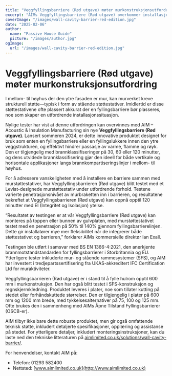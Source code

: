```yaml
---
title: "Veggfyllingsbarriere (Rød utgave) møter murkonstruksjonsutfordring"
excerpt: "AIMs Veggfyllingsbarriere (Rød utgave) overkommer installasjonsutfordringer ved å integrere med murstøttestativer samtidig som den sikrer robust brannbeskyttelse."
coverImage: "/images/wall-cavity-barrier-red-edition.jpg"
date: "2025-02-06"
author:
  name: "Passive House Guide"
  picture: "/images/author.jpg"
ogImage:
  url: "/images/wall-cavity-barrier-red-edition.jpg"
---
```


# Veggfyllingsbarriere (Rød utgave) møter murkonstruksjonsutfordring

I mellom- til høyhus der den ytre fasaden er mur, kan murverket kreve strukturell støtte—typisk i form av stående støttestativer. Imidlertid er disse støttestativene ofte plassert akkurat der en fyllingsbarriere bør plasseres, noe som skaper en utfordrende installasjonssituasjon.

Nylige tester har vist at denne utfordringen kan overvinnes med AIM – Acoustic & Insulation Manufacturing sin nye **Veggfyllingsbarriere (Rød utgave)**. Lansert sommeren 2024, er dette innovative produktet designet for bruk som enten en fyllingsbarriere eller en fyllingslukkere innen den ytre veggstrukturen, og effektivt hindrer passasje av varme, flamme og røyk. Den er tilgjengelig med brannklassifiseringer på 30, 60 eller 120 minutter, og dens utvidede brannklassifisering gjør den ideell for både vertikale og horisontale applikasjoner langs brannkompartiseringslinjer i mellom- til høyhus.

For å adressere vanskeligheten med å installere en barriere sammen med murstøttestativer, har Veggfyllingsbarrieren (Rød utgave) blitt testet med et Leviat-designede murstøttestativ under utfordrende forhold. Testene varierte penetrasjonsnivået av murbraketten inn i barrieren, og resultatene bekreftet at Veggfyllingsbarrieren (Rød utgave) kan oppnå opptil 120 minutter med EI (Integritet og Isolasjon) ytelse.

“Resultatet av testingen er at vår Veggfyllingsbarriere (Rød utgave) kan monteres på toppen eller bunnen av gulvplaten, med murstøttestativet testet med en penetrasjon på 50% til 140% gjennom fyllingsbarrierelinjen. Dette gir installatører mye mer fleksibilitet når de integrerer både støttestativet og barrieren,” forklarer AIMs kommersielle direktør Ian Exall.

Testingen ble utført i samsvar med BS EN 1366-4:2021, den anerkjente brannmotstandstandarden for fyllingsbarrierer i Storbritannia og EU. Ytterligere tester inkluderte mur- og stående rammesystemer (SFS), og AIM har investert i tredjepartssertifisering fra UKAS-akkreditert IFC Certification Ltd for muraktiviteter.

Veggfyllingsbarrieren (Rød utgave) er i stand til å fylle hulrom opptil 600 mm i murkonstruksjon. Den har også blitt testet i SFS-konstruksjon og regnskjermkledning. Produktet leveres i plater, noe som tillater kutting på stedet eller forhåndskuttede størrelser. Den er tilgjengelig i plater på 600 mm og 1200 mm brede, med tykkelsesalternativer på 75, 100 og 125 mm. Ofte brukes den i sammenheng med AIMs Åpne Tilstand Fyllingsbarrierer (OSCB-er).

AIM tilbyr ikke bare dette robuste produktet, men gir også omfattende teknisk støtte, inkludert detaljerte spesifikasjoner, opplæring og assistanse på stedet. For ytterligere detaljer, inkludert monteringsinstruksjoner, kan du laste ned den tekniske litteraturen på [aimlimited.co.uk/solutions/wall-cavity-barrier/](http://aimlimited.co.uk/solutions/wall-cavity-barrier/).

For henvendelser, kontakt AIM på:

- Telefon: 01293 582400
- Nettsted: [www.aimlimited.co.uk](http://www.aimlimited.co.uk)